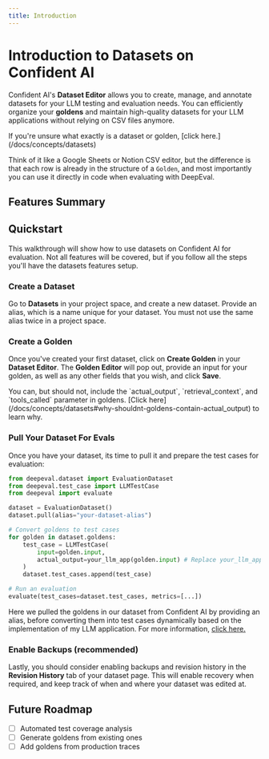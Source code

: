 ```yaml
---
title: Introduction
---
```



# Introduction to Datasets on Confident AI

Confident AI's **Dataset Editor** allows you to create, manage, and annotate datasets for your LLM testing and evaluation needs. You can efficiently organize your **goldens** and maintain high-quality datasets for your LLM applications without relying on CSV files anymore.

<Callout>
  If you're unsure what exactly is a dataset or golden, [click
  here.](/docs/concepts/datasets)
</Callout>

Think of it like a Google Sheets or Notion CSV editor, but the difference is that each row is already in the structure of a `Golden`, and most importantly you can use it directly in code when evaluating with DeepEval.

## Features Summary

<Cards>
  <Cards.Card
    arrow
    title="Annotate Datasets"
    href="/dataset-editor/annotate-datasets#create-goldens"
  />
  <Cards.Card
    arrow
    title="Import from CSV"
    href="/dataset-editor/dataset-features/import-from-csv"
  />
  <Cards.Card
    arrow
    title="Upload via DeepEval"
    href="/dataset-editor/dataset-features/push-pull-goldens"
  />
  <Cards.Card
    arrow
    title="Custom Columns"
    href="/dataset-editor/dataset-features/custom-columns"
  />
  <Cards.Card
    arrow
    title="Dataset Backups"
    href="/dataset-editor/annotate-datasets#enable-backups--revision-history-recommended"
  />
</Cards>

## Quickstart

This walkthrough will show how to use datasets on Confident AI for evaluation. Not all features will be covered, but if you follow all the steps you'll have the datasets features setup.

### Create a Dataset

Go to **Datasets** in your project space, and create a new dataset. Provide an alias, which is a name unique for your dataset. You must not use the same alias twice in a project space.

### Create a Golden

Once you've created your first dataset, click on **Create Golden** in your **Dataset Editor**. The **Golden Editor** will pop out, provide an input for your golden, as well as any other fields that you wish, and click **Save**.

<Callout>
  You can, but should not, include the `actual_output`, `retrieval_context`, and
  `tools_called` parameter in goldens. [Click
  here](/docs/concepts/datasets#why-shouldnt-goldens-contain-actual_output) to learn
  why.
</Callout>

### Pull Your Dataset For Evals

Once you have your dataset, its time to pull it and prepare the test cases for evaluation:

```python showLineNumbers copy {6, 14, 17}
from deepeval.dataset import EvaluationDataset
from deepeval.test_case import LLMTestCase
from deepeval import evaluate

dataset = EvaluationDataset()
dataset.pull(alias="your-dataset-alias")

# Convert goldens to test cases
for golden in dataset.goldens:
    test_case = LLMTestCase(
        input=golden.input,
        actual_output=your_llm_app(golden.input) # Replace your_llm_app()
    )
    dataset.test_cases.append(test_case)

# Run an evaluation
evaluate(test_cases=dataset.test_cases, metrics=[...])
```

Here we pulled the goldens in our dataset from Confident AI by providing an alias, before converting them into test cases dynamically based on the implementation of my LLM application. For more information, [click here.](/docs/dataset-editor/using-datasets)

### Enable Backups (recommended)

Lastly, you should consider enabling backups and revision history in the **Revision History** tab of your dataset page. This will enable recovery when required, and keep track of when and where your dataset was edited at.

## Future Roadmap

- [ ] Automated test coverage analysis
- [ ] Generate goldens from existing ones
- [ ] Add goldens from production traces
